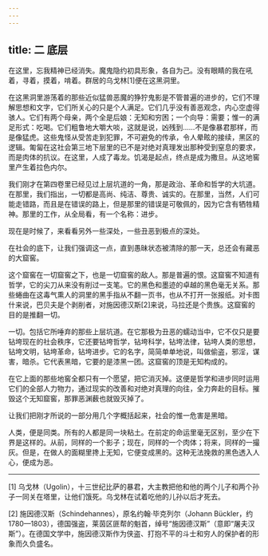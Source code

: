 ```yaml
---
---
---
```

title: 二 底层
---




在这里，忘我精神已经消失。魔鬼隐约初具形象，各自为己。没有眼睛的我在吼着，寻着，摸着，啃着。群居的乌戈林[1]便在这黑洞里。

在这黑洞里游荡着的那些近似猛兽恶魔的狰狞鬼影是不管普遍的进步的，它们不理解思想和文字，它们所关心的只是个人满足。它们几乎没有善恶观念，内心空虚得骇人。它们有两个母亲，两个全是后娘：无知和穷困；一个向导：需要；惟一的满足形式：吃喝。它们粗鲁地大嚼大啖，这就是说，凶残到……不是像暴君那样，而是像猛虎。这些鬼怪从受苦走到犯罪，不可避免的传承，令人晕眩的接续，黑区的逻辑。匍匐在这社会第三地下层里的已不是对绝对真理发出那种受到窒息的要求，而是肉体的抗议。在这里，人成了毒龙。饥渴是起点，终点是成为撒旦。从这地窖里产生着拉色内尔。

我们刚才在第四卷里已经见过上层坑道的一角，那是政治、革命和哲学的大坑道。在那里，我们指出，一切都是高尚、纯洁、尊贵、诚实的。在那里，当然，人们可能走错路，而且是在错误的路上，但是那里的错误是可敬佩的，因为它含有牺牲精神。那里的工作，从全局看，有一个名称：进步。

现在是时候了，来看看另外一些深处，一些丑恶到极点的深处。

在社会的底下，让我们强调这一点，直到愚昧状态被清除的那一天，总还会有藏恶的大窟窖。

这个窟窖在一切窟窖之下，也是一切窟窖的敌人。那是普遍的恨。这窟窖不知道有哲学，它的尖刀从来没有削过一支笔。它的黑色和墨迹的卓越的黑色毫无关系。那些蜷曲在这毒气熏人的洞里的黑手指从不翻一页书，也从不打开一张报纸。对卡图什来说，巴贝夫是个剥削者，对施因德汉斯[2]来说，马拉还是个贵族。这窟窖的目的是推翻一切。

一切。包括它所唾弃的那些上层坑道。在它那极为丑恶的蠕动当中，它不仅只是要钻垮现在的社会秩序，它还要钻垮哲学，钻垮科学，钻垮法律，钻垮人类的思想，钻垮文明，钻垮革命，钻垮进步。它的名字，简简单单地说，叫做偷盗，邪淫，谋害，暗杀。它代表黑暗，它要的是漆黑一团。这窟窖的顶是无知构成的。

在它上面的那些地窖全都只有一个愿望，把它消灭掉。这便是哲学和进步同时运用它们的全部人力物力，通过现实的改善和对绝对真理的向往，全力奔赴的目标。摧毁这个无知窟窖，那罪恶渊薮也就毁灭掉了。

让我们把刚才所说的一部分用几个字概括起来，社会的惟一危害是黑暗。

人类，便是同类。所有的人都是同一块粘土。在前定的命运里毫无区别，至少在下界是这样的。从前，同样的一个影子；现在，同样的一个肉体；将来，同样的一撮灰。但是，在做人的面糊里搀上无知，它便变成黑的。这种无法挽救的黑色透入人心，便成为恶。



* * *



[1] 乌戈林（Ugolin），十三世纪比萨的暴君，大主教把他和他的两个儿子和两个孙子一同关在塔里，让他们饿死。乌戈林在试着吃他的儿孙以后才死去。

[2] 施因德汉斯（Schindehannes），原名约翰·毕克列尔（Johann Bückler，约1780—1803），德国强盗，莱茵区匪帮的魁首，绰号“施因德汉斯”（意即“屠夫汉斯”）。在德国文学中，施因德汉斯作为侠盗、打抱不平的斗士和穷人的保护者的形象而久负盛名。